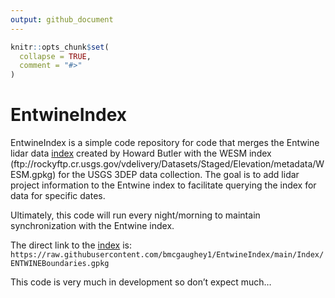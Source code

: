 ```yaml
---
output: github_document
---
```


<!-- README.md is generated from README.Rmd. Please edit that file -->

```r
knitr::opts_chunk$set(
  collapse = TRUE,
  comment = "#>"
)
```

# EntwineIndex

<!-- badges: start -->
<!-- badges: end -->

EntwineIndex is a simple code repository for code that merges the Entwine lidar data
[index](https://raw.githubusercontent.com/hobu/usgs-lidar/master/boundaries/resources.geojson) created
by Howard Butler with the WESM 
index (ftp://rockyftp.cr.usgs.gov/vdelivery/Datasets/Staged/Elevation/metadata/WESM.gpkg) for the USGS
3DEP data collection. The goal is to add lidar project
information to the Entwine index to facilitate querying the index for data for specific dates.

Ultimately, this code will run every night/morning to maintain synchronization with the Entwine index.

The direct link to the 
[index](https://raw.githubusercontent.com/bmcgaughey1/EntwineIndex/main/Index/ENTWINEBoundaries.gpkg) is:
`https://raw.githubusercontent.com/bmcgaughey1/EntwineIndex/main/Index/ENTWINEBoundaries.gpkg`

This code is very much in development so don't expect much...

```r

```

